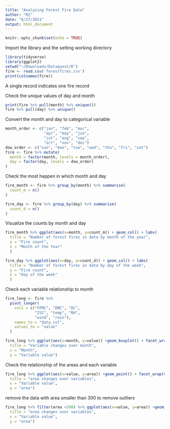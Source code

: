 ```yaml
---
title: "Analyzing Forest Fire Data"
author: "RZ"
date: "6/27/2021"
output: html_document
---
```


```r
knitr::opts_chunk$set(echo = TRUE)
```

Import the library and the setting working directory
```r
library(tidyverse)
library(ggplot2)
setwd("~/Downloads/Dataquest/R")
fire <- read.csv('forestfires.csv')
print(colnames(fire))
```
A single record indicates one fire record

Check the unique values of day and month
```r
print(fire %>% pull(month) %>% unique())
fire %>% pull(day) %>% unique()
```

Convert the month and day to categorical variable
```r
month_order <- c("jan", "feb", "mar",
                 "apr", "may", "jun",
                 "jul", "aug", "sep",
                 "oct", "nov", "dec")
dow_order <- c("sun", "mon", "tue", "wed", "thu", "fri", "sat")
fire <- fire %>% mutate(
  month = factor(month, levels = month_order),
  day = factor(day, levels = dow_order)
)
```

Check the most happen in which month and day
```r
fire_month <- fire %>% group_by(month) %>% summarise(
  count_m = n()
)

fire_day <- fire %>% group_by(day) %>% summarise(
  count_d = n()
)
```

Visualize the counts by month and day
```r
fire_month %>% ggplot(aes(x=month, y=count_m)) + geom_col() + labs(
  title = "Number of forest fires in data by month of the year",
  y = "Fire count",
  x = "Month of the Year"
  )

fire_day %>% ggplot(aes(x=day, y=count_d)) + geom_col() + labs(
  title = "Number of forest fires in data by day of the week",
  y = "Fire count",
  x = "Day of the week"
  )
```

Check each variable relationship to month
```r
fire_long <- fire %>% 
  pivot_longer(
    cols = c("FFMC", "DMC", "DC", 
             "ISI", "temp", "RH", 
             "wind", "rain"),
    names_to = "data_col",
    values_to = "value"
  )

fire_long %>% ggplot(aes(x=month, y=value)) +geom_boxplot() + facet_wrap(vars(data_col), scale = 'free_y') + labs(
  title = "Variable changes over month",
  x = "Month",
  y = "Variable value")
```

Check the relationship of the areas and each variable
```r
fire_long %>% ggplot(aes(x=value, y=area)) +geom_point() + facet_wrap(vars(data_col), scale = 'free_x') + labs(
  title = "area changes over variables",
  x = "Variable value",
  y = "area")
```

remove the data with area smaller than 300 to remove outliers
```r
fire_long %>% filter(area <300) %>% ggplot(aes(x=value, y=area)) +geom_point() + facet_wrap(vars(data_col), scale = 'free_x') + labs(
  title = "area changes over variables",
  x = "Variable value",
  y = "area")
```
